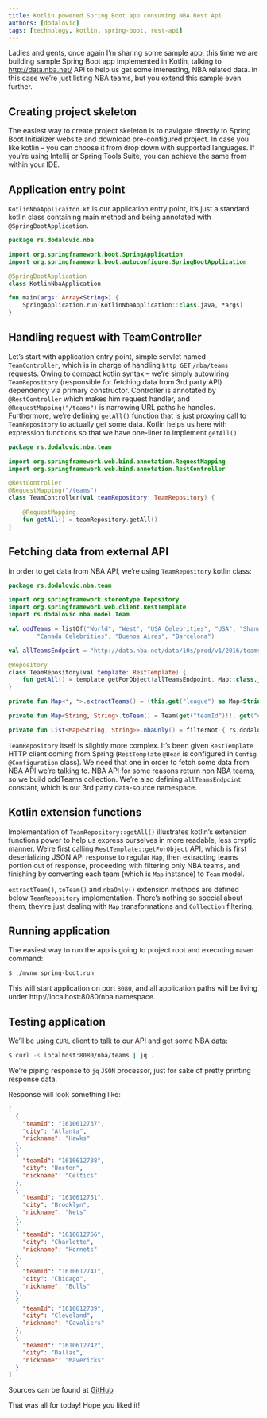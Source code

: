 ```yaml
---
title: Kotlin powered Spring Boot app consuming NBA Rest Api
authors: [dodalovic]
tags: [technology, kotlin, spring-boot, rest-api]
---
```


Ladies and gents, once again I’m sharing some sample app, this time we are building sample Spring Boot app implemented in Kotlin,
talking to http://data.nba.net/ API to help us get some interesting, NBA related data. In this case we’re just listing NBA teams,
but you extend this sample even further.

<!--truncate-->

## Creating project skeleton

The easiest way to create project skeleton is to navigate directly to Spring Boot Initializer website and download
pre-configured project. In case you like kotlin – you can choose it from drop down with supported languages. If you’re
using Intellij or Spring Tools Suite, you can achieve the same from within your IDE.

## Application entry point

`KotlinNbaApplicaiton.kt` is our application entry point, it’s just a standard kotlin class containing main method and
being annotated with `@SpringBootApplication`.

```kotlin
package rs.dodalovic.nba

import org.springframework.boot.SpringApplication
import org.springframework.boot.autoconfigure.SpringBootApplication

@SpringBootApplication
class KotlinNbaApplication

fun main(args: Array<String>) {
    SpringApplication.run(KotlinNbaApplication::class.java, *args)
}
```

## Handling request with TeamController

Let’s start with application entry point, simple servlet named `TeamController`, which is in charge of handling
`http GET` `/nba/teams` requests. Owing to compact kotlin syntax – we’re simply autowiring `TeamRepository` (responsible
for fetching data from 3rd party API) dependency via primary constructor. Controller is annotated by `@RestController`
which makes him request handler, and `@RequestMapping("/teams")` is narrowing URL paths he handles. Furthermore,
we’re defining `getAll()` function that is just proxying call to `TeamRepository` to actually get some data. Kotlin
helps us here with expression functions so that we have one-liner to implement `getAll()`.

```kotlin
package rs.dodalovic.nba.team

import org.springframework.web.bind.annotation.RequestMapping
import org.springframework.web.bind.annotation.RestController

@RestController
@RequestMapping("/teams")
class TeamController(val teamRepository: TeamRepository) {

    @RequestMapping
    fun getAll() = teamRepository.getAll()
}
```

## Fetching data from external API

In order to get data from NBA API, we’re using `TeamRepository` kotlin class:

```kotlin
package rs.dodalovic.nba.team

import org.springframework.stereotype.Repository
import org.springframework.web.client.RestTemplate
import rs.dodalovic.nba.model.Team

val oddTeams = listOf("World", "West", "USA Celebrities", "USA", "Shanghai", "Real Madrid", "Haifa", "East",
        "Canada Celebrities", "Buenos Aires", "Barcelona")

val allTeamsEndpoint = "http://data.nba.net/data/10s/prod/v1/2016/teams.json"

@Repository
class TeamRepository(val template: RestTemplate) {
    fun getAll() = template.getForObject(allTeamsEndpoint, Map::class.java).extractTeams().nbaOnly().map { it.toTeam() }
}

private fun Map<*, *>.extractTeams() = (this.get("league") as Map<String, *>).get("standard") as List<Map<String, String>>

private fun Map<String, String>.toTeam() = Team(get("teamId")!!, get("city")!!, get("nickname")!!)

private fun List<Map<String, String>>.nbaOnly() = filterNot { rs.dodalovic.nba.team.oddTeams.contains(it["city"]) }
```

`TeamRepository` itself is slightly more complex. It’s been given `RestTemplate` HTTP client coming from Spring
(`RestTemplate` `@Bean` is configured in `Config` `@Configuration` class). We need that one in order to fetch some
data from NBA API we’re talking to. NBA API for some reasons return non NBA teams, so we build oddTeams collection.
We’re also defining `allTeamsEndpoint` constant, which is our 3rd party data-source namespace.

## Kotlin extension functions

Implementation of `TeamRepository::getAll()` illustrates kotlin’s extension functions power to help us express ourselves
in more readable, less cryptic manner. We’re first calling `RestTemplate::getForObject` API, which is first deserializing
JSON API response to regular `Map`, then extracting teams portion out of response, proceeding with filtering only
NBA teams, and finishing by converting each team (which is `Map` instance) to `Team` model.

`extractTeam()`, `toTeam()` and `nbaOnly()` extension methods are defined below `TeamRepository` implementation.
There’s nothing so special about them, they’re just dealing with `Map` transformations and `Collection` filtering.

## Running application

The easiest way to run the app is going to project root and executing `maven` command:

```bash
$ ./mvnw spring-boot:run
```

This will start application on port `8080`, and all application paths will be living under http://localhost:8080/nba
namespace.

## Testing application

We’ll be using `CURL` client to talk to our API and get some NBA data:

```bash
$ curl -s localhost:8080/nba/teams | jq .
```

We’re piping response to `jq` `JSON` processor, just for sake of pretty printing response data.

Response will look something like:

```json
[
  {
    "teamId": "1610612737",
    "city": "Atlanta",
    "nickname": "Hawks"
  },
  {
    "teamId": "1610612738",
    "city": "Boston",
    "nickname": "Celtics"
  },
  {
    "teamId": "1610612751",
    "city": "Brooklyn",
    "nickname": "Nets"
  },
  {
    "teamId": "1610612766",
    "city": "Charlotte",
    "nickname": "Hornets"
  },
  {
    "teamId": "1610612741",
    "city": "Chicago",
    "nickname": "Bulls"
  },
  {
    "teamId": "1610612739",
    "city": "Cleveland",
    "nickname": "Cavaliers"
  },
  {
    "teamId": "1610612742",
    "city": "Dallas",
    "nickname": "Mavericks"
  }
]
```

Sources can be found at [GitHub](https://github.com/dodalovic/kotlin-nba)

That was all for today! Hope you liked it!
